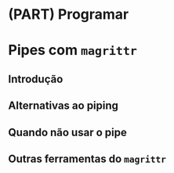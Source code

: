 # (PART) Programar {-}

# Pipes com `magrittr`

## Introdução

## Alternativas ao piping

## Quando não usar o pipe

## Outras ferramentas do `magrittr`
